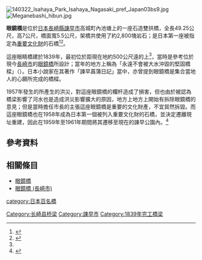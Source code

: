 {{coord|32|50|43.5|N|130|2|56.7|E|region:JP-42|display=title}}

[[File:140322_Isahaya_Park_Isahaya_Nagasaki_pref_Japan03bs9.jpg|thumb]]
[[File:Meganebashi_hibun.jpg|thumb]]

'''眼鏡橋'''是位於[[日本|日本]][[長崎縣|長崎縣]][[諫早市|諫早市]]高城町{{Tsl|ja|諫早公園}}內池塘上的一座石造雙拱橋，全長49.25公尺，高7公尺，橋面寬5.5公尺，架橋共使用了約2,800塊岩石；是日本第一座被指定為[[重要文化財|重要文化財]]的石橋<ref name="nagasaki-tabinet">{{Cite web| url=https://www.nagasaki-tabinet.com/guide/1023/| title=眼鏡橋（諫早公園内）| publisher=長崎県観光連盟| language=ja| accessdate=2019-01-26| archive-date=2020-11-24| archive-url=https://web.archive.org/web/20201124064516/https://www.nagasaki-tabinet.com/guide/1023| dead-url=no}}</ref><ref>{{Cite web| url=https://www.travel.co.jp/guide/article/16789/| title=眼鏡橋がある長崎県「諫早公園」！国指定天然記念物と歴史を堪能しよう| date=2017-01-17| work=LINEトラベルjp| language=ja| accessdate=2019-01-26| archive-date=2020-09-24| archive-url=https://web.archive.org/web/20200924205804/https://www.travel.co.jp/guide/article/16789/| dead-url=no}}</ref>。

這座眼睛橋建於1839年，最初位於距現在地約500公尺遠的{{Tsl|ja|本明川}}上<ref name="nagasaki-tabinet"/>，當時是參考位於現今[[長崎市|長崎市]]的[[眼鏡橋_(長崎市)|眼鏡橋]]所設計；當年的地方上稱為「永遠不會被大水沖毀的堅固橋樑」（{{lang|ja|水害でも流されない頑丈な橋}}）。日本小說家{{Tsl|ja|野呂邦暢}}在其著作「諫早菖蒲日記」當中，亦曾提到眼鏡橋是集合當地人的心願所完成的橋樑。

1957年發生的{{Tsl|ja|諫早豪雨|諫早豪雨}}所產生的洪災，對這座眼鏡橋的欄杆造成了損害，但也由於被認為橋梁影響了河水也是造成洪災影響擴大的原因，地方上地方上開始有拆除眼鏡橋的意見；但是當時擔任市長的{{Tsl|ja|野村儀平}}主張這座眼鏡橋是重要的文化財產，不宜貿然拆毀。而這座眼鏡橋也在1958年成為日本第一個被列入重要文化財的石橋，並決定遷離現址重建，因此在1959年至1961年期間將其遷移至現在的諫早公園內。<ref>{{Cite web| url=http://www.yado.co.jp/hasi/nagasaki/isahaya/isahaya.htm| title=諫早眼鏡橋（長崎県諫早市）| work=（株）システム工房| publisher=写真満載九州観光| accessdate=2019-01-26| language=ja| archive-date=2019-01-26| archive-url=https://web.archive.org/web/20190126221235/http://www.yado.co.jp/hasi/nagasaki/isahaya/isahaya.htm| dead-url=no}}</ref>

== 參考資料 ==
{{Reflist}}

== 相關條目 ==
{{Commonscat|Megane-bashi of Isahaya}}

* [[眼鏡橋|眼鏡橋]]
* [[眼鏡橋_(長崎市)|眼鏡橋 (長崎市)]]

{{日本百名橋}}

[[category:日本百名橋|category:日本百名橋]]
[[Category:长崎县桥梁|Category:长崎县桥梁]]
[[Category:諫早市|Category:諫早市]]

[[Category:1839年完工橋梁|Category:1839年完工橋梁]]